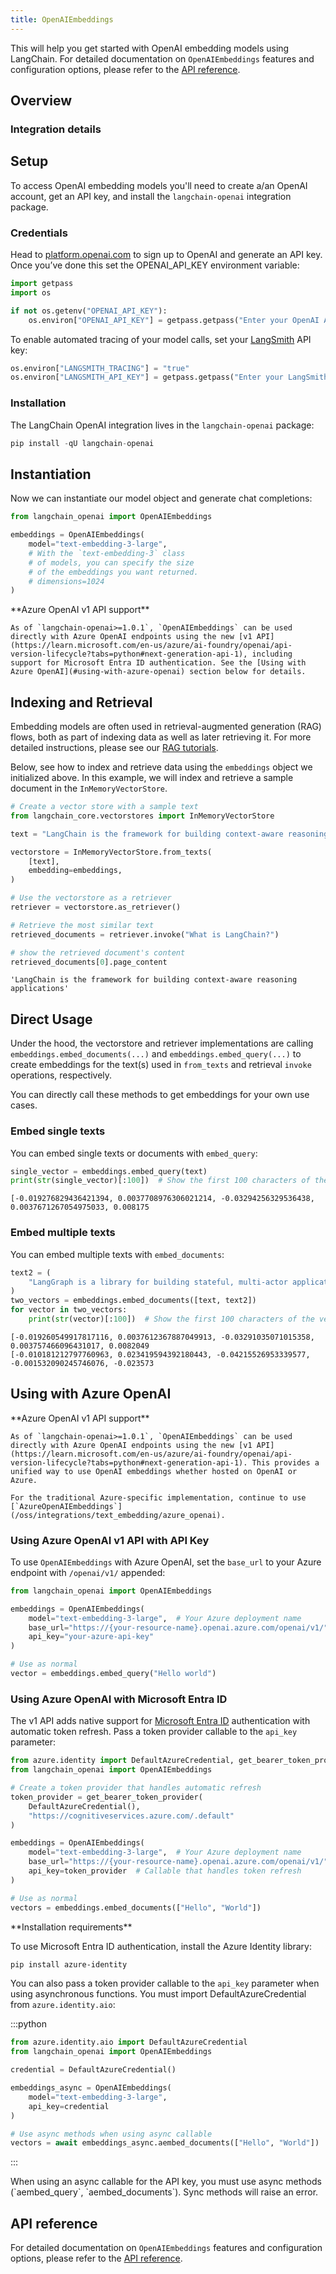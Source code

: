 ```yaml
---
title: OpenAIEmbeddings
---
```


This will help you get started with OpenAI embedding models using LangChain. For detailed documentation on `OpenAIEmbeddings` features and configuration options, please refer to the [API reference](https://python.langchain.com/api_reference/openai/embeddings/langchain_openai.embeddings.base.OpenAIEmbeddings.html).

## Overview

### Integration details

<ItemTable category="text_embedding" item="OpenAI" />

## Setup

To access OpenAI embedding models you'll need to create a/an OpenAI account, get an API key, and install the `langchain-openai` integration package.

### Credentials

Head to [platform.openai.com](https://platform.openai.com) to sign up to OpenAI and generate an API key. Once you’ve done this set the OPENAI_API_KEY environment variable:

```python
import getpass
import os

if not os.getenv("OPENAI_API_KEY"):
    os.environ["OPENAI_API_KEY"] = getpass.getpass("Enter your OpenAI API key: ")
```

To enable automated tracing of your model calls, set your [LangSmith](https://docs.smith.langchain.com/) API key:

```python
os.environ["LANGSMITH_TRACING"] = "true"
os.environ["LANGSMITH_API_KEY"] = getpass.getpass("Enter your LangSmith API key: ")
```

### Installation

The LangChain OpenAI integration lives in the `langchain-openai` package:

```python
pip install -qU langchain-openai
```

## Instantiation

Now we can instantiate our model object and generate chat completions:

```python
from langchain_openai import OpenAIEmbeddings

embeddings = OpenAIEmbeddings(
    model="text-embedding-3-large",
    # With the `text-embedding-3` class
    # of models, you can specify the size
    # of the embeddings you want returned.
    # dimensions=1024
)
```

<Info>
    **Azure OpenAI v1 API support**

    As of `langchain-openai>=1.0.1`, `OpenAIEmbeddings` can be used directly with Azure OpenAI endpoints using the new [v1 API](https://learn.microsoft.com/en-us/azure/ai-foundry/openai/api-version-lifecycle?tabs=python#next-generation-api-1), including support for Microsoft Entra ID authentication. See the [Using with Azure OpenAI](#using-with-azure-openai) section below for details.
</Info>

## Indexing and Retrieval

Embedding models are often used in retrieval-augmented generation (RAG) flows, both as part of indexing data as well as later retrieving it. For more detailed instructions, please see our [RAG tutorials](/oss/langchain/rag).

Below, see how to index and retrieve data using the `embeddings` object we initialized above. In this example, we will index and retrieve a sample document in the `InMemoryVectorStore`.

```python
# Create a vector store with a sample text
from langchain_core.vectorstores import InMemoryVectorStore

text = "LangChain is the framework for building context-aware reasoning applications"

vectorstore = InMemoryVectorStore.from_texts(
    [text],
    embedding=embeddings,
)

# Use the vectorstore as a retriever
retriever = vectorstore.as_retriever()

# Retrieve the most similar text
retrieved_documents = retriever.invoke("What is LangChain?")

# show the retrieved document's content
retrieved_documents[0].page_content
```

```output
'LangChain is the framework for building context-aware reasoning applications'
```

## Direct Usage

Under the hood, the vectorstore and retriever implementations are calling `embeddings.embed_documents(...)` and `embeddings.embed_query(...)` to create embeddings for the text(s) used in `from_texts` and retrieval `invoke` operations, respectively.

You can directly call these methods to get embeddings for your own use cases.

### Embed single texts

You can embed single texts or documents with `embed_query`:

```python
single_vector = embeddings.embed_query(text)
print(str(single_vector)[:100])  # Show the first 100 characters of the vector
```

```output
[-0.019276829436421394, 0.0037708976306021214, -0.03294256329536438, 0.0037671267054975033, 0.008175
```

### Embed multiple texts

You can embed multiple texts with `embed_documents`:

```python
text2 = (
    "LangGraph is a library for building stateful, multi-actor applications with LLMs"
)
two_vectors = embeddings.embed_documents([text, text2])
for vector in two_vectors:
    print(str(vector)[:100])  # Show the first 100 characters of the vector
```

```output
[-0.019260549917817116, 0.0037612367887049913, -0.03291035071015358, 0.003757466096431017, 0.0082049
[-0.010181212797760963, 0.023419594392180443, -0.04215526953339577, -0.001532090245746076, -0.023573
```

## Using with Azure OpenAI

<Info>
    **Azure OpenAI v1 API support**

    As of `langchain-openai>=1.0.1`, `OpenAIEmbeddings` can be used directly with Azure OpenAI endpoints using the new [v1 API](https://learn.microsoft.com/en-us/azure/ai-foundry/openai/api-version-lifecycle?tabs=python#next-generation-api-1). This provides a unified way to use OpenAI embeddings whether hosted on OpenAI or Azure.

    For the traditional Azure-specific implementation, continue to use [`AzureOpenAIEmbeddings`](/oss/integrations/text_embedding/azure_openai).
</Info>

### Using Azure OpenAI v1 API with API Key

To use `OpenAIEmbeddings` with Azure OpenAI, set the `base_url` to your Azure endpoint with `/openai/v1/` appended:

```python
from langchain_openai import OpenAIEmbeddings

embeddings = OpenAIEmbeddings(
    model="text-embedding-3-large",  # Your Azure deployment name
    base_url="https://{your-resource-name}.openai.azure.com/openai/v1/",
    api_key="your-azure-api-key"
)

# Use as normal
vector = embeddings.embed_query("Hello world")
```

### Using Azure OpenAI with Microsoft Entra ID

The v1 API adds native support for [Microsoft Entra ID](https://learn.microsoft.com/en-us/azure/ai-foundry/openai/how-to/managed-identity) authentication with automatic token refresh. Pass a token provider callable to the `api_key` parameter:

```python
from azure.identity import DefaultAzureCredential, get_bearer_token_provider
from langchain_openai import OpenAIEmbeddings

# Create a token provider that handles automatic refresh
token_provider = get_bearer_token_provider(
    DefaultAzureCredential(),
    "https://cognitiveservices.azure.com/.default"
)

embeddings = OpenAIEmbeddings(
    model="text-embedding-3-large",  # Your Azure deployment name
    base_url="https://{your-resource-name}.openai.azure.com/openai/v1/",
    api_key=token_provider  # Callable that handles token refresh
)

# Use as normal
vectors = embeddings.embed_documents(["Hello", "World"])
```

<Tip>
**Installation requirements**

To use Microsoft Entra ID authentication, install the Azure Identity library:

```bash
pip install azure-identity
```

</Tip>

You can also pass a token provider callable to the `api_key` parameter when using
asynchronous functions. You must import DefaultAzureCredential from `azure.identity.aio`:

:::python

```python
from azure.identity.aio import DefaultAzureCredential
from langchain_openai import OpenAIEmbeddings

credential = DefaultAzureCredential()

embeddings_async = OpenAIEmbeddings(
    model="text-embedding-3-large",
    api_key=credential
)

# Use async methods when using async callable
vectors = await embeddings_async.aembed_documents(["Hello", "World"])

```

:::

<Note>
When using an async callable for the API key, you must use async methods (`aembed_query`, `aembed_documents`). Sync methods will raise an error.
</Note>

## API reference

For detailed documentation on `OpenAIEmbeddings` features and configuration options, please refer to the [API reference](https://python.langchain.com/api_reference/openai/embeddings/langchain_openai.embeddings.base.OpenAIEmbeddings.html).
